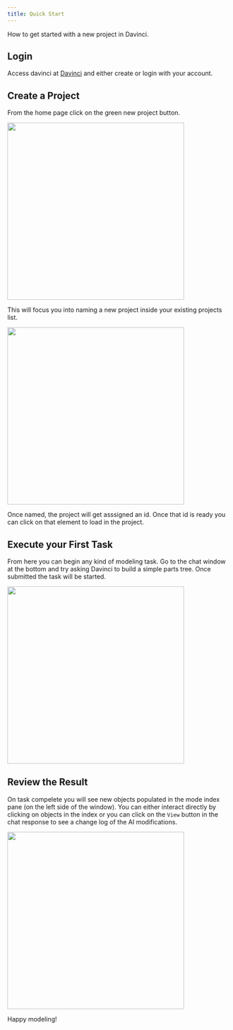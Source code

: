 ```yaml
---
title: Quick Start
---
```

How to get started with a new project in Davinci.

## Login
Access davinci at [Davinci](https://davinci-app.com/app) and either create or login with your account.

## Create a Project
From the home page click on the green new project button.

<img height="400" noZoom src="/images/home_start_click.jpg" /> 

 This will focus you into naming a new project inside your existing projects list. 
 
<img height="400" src="/images/home_project_def.jpg" /> 

 Once named, the project will get asssigned an id. Once that id is ready you can click on that element to load in the project. 



## Execute your First Task
From here you can begin any kind of modeling task. Go to the chat window at the bottom and try asking Davinci to build a simple parts tree. Once submitted the task will be started.

 
<img height="400" src="/images/chat_input_example.jpg" /> 

## Review the Result 
On task compelete you will see new objects populated in the mode index pane (on the left side of the window). You can either interact directly by clicking on objects in the index or you can click on the `View` button in the chat response to see a change log of the AI modifications. 

<img height="400" src="/images/chat_example.jpg" /> 

Happy modeling!
